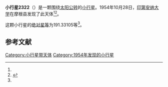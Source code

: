 {{Infobox planet
| bgcolour = #FFFFC0
| name = 2322 Kitt Peak
| symbol = 
| image = 
| caption = 
| discovery = yes
| discovery_ref = 
| discoverer = [[印第安纳大学|印第安纳大学]]
| discovery_site = [[摩根县|摩根县]] 
| discovered = 1954年10月28日
| designations = yes
| mp_name = 
| named_after = 
| alt_names = 1954 UQ2/ 1954 WC / 1970 GU / 1975 VP1 / 1975 YF / 1977 JC
| mp_category = [[主带小行星|主带小行星]]
| orbit_ref = <ref name="a">[http://ssd.jpl.nasa.gov/sbdb.cgi?sstr=2322 2322 Kitt Peak] {{Wayback|url=http://ssd.jpl.nasa.gov/sbdb.cgi?sstr=2322 |date=20200820013920 }}，小行星數據庫瀏覽器（JPL Small-Body Database Browser）－[[美国国家航空航天局|美国国家航空航天局]]喷气推进实验室</ref>
| epoch = 2456400.5 (2013年4月18日更新)
| aphelion = {{convert|2.3862800|AU|km|3|abbr=on|lk=out}}
| perihelion = {{convert|2.1979990|AU|km|3|abbr=on}}
| semimajor = {{convert|2.2921395|AU|km|3|abbr=on}}
| eccentricity = 0.041071
| period = 1267.535116 [[日|日]]<br />3.47[[儒略年|儒略年]]
| avg_speed = 
| inclination = 2.40383
| asc_node = 194.87097
| mean_anomaly = 
| arg_peri = 191.33105
| satellites = 
| physical_characteristics = yes
| dimensions = 
| mass = 
| density = 
| surface_grav = 
| escape_velocity = 
| sidereal_day = 
| axial_tilt = 
| pole_ecliptic_lat = 
| pole_ecliptic_lon = 
| albedo = 
| temperatures= 
| temp_name1 = 
| mean_temp_1 = 
| max_temp_1 = 
| temp_name2 = 
| max_temp_2 = 
| spectral_type = 
| abs_magnitude = 191.33105
}}

'''小行星2322'''（{{lang-en|2322 Kitt Peak}}）是一颗围绕[[太阳|太阳]][[公转|公转]]的[[小行星|小行星]]。1954年10月28日，[[印第安纳大学|印第安纳大学]]在摩根县发现了此天体<ref name="a" /><ref>{{cite news|title=小行星列表|url=http://cfa-www.harvard.edu/iau/lists/NumberedMPs.txt|accessdate=2013-07-08|newspaper=哈佛大学|archive-date=2008-05-17|archive-url=https://web.archive.org/web/20080517010638/http://cfa-www.harvard.edu/iau/lists/NumberedMPs.txt|dead-url=no}}</ref>。

这颗小行星的[[绝对星等|绝对星等]]为191.33105等<ref name="a" />。

==参考文献==
{{reflist}}
{{Minor Planet Number|[[小行星2321|小行星2321]]|[[小行星2323|小行星2323]]}}

{{小天体}}

[[Category:小行星带天体|Category:小行星带天体]]
[[Category:1954年发现的小行星|Category:1954年发现的小行星]]

{{asteroid-stub}}